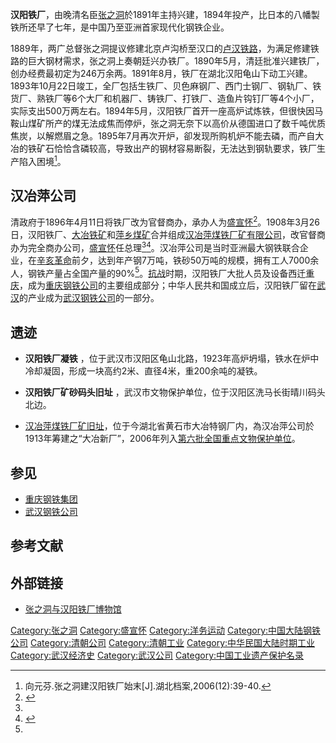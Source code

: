 '''汉阳铁厂'''，由晚清名臣[[张之洞|张之洞]]於1891年主持兴建，1894年投产，比日本的八幡製铁所还早了七年，是中国乃至亚洲首家现代化钢铁企业。

1889年，两广总督张之洞提议修建北京卢沟桥至汉口的[[卢汉铁路|卢汉铁路]]，为满足修建铁路的巨大钢材需求，张之洞上奏朝廷兴办铁厂。1890年5月，清廷批准兴建铁厂，创办经费最初定为246万余两。1891年8月，铁厂在湖北汉阳龟山下动工兴建。1893年10月22日竣工，全厂包括生铁厂、贝色麻钢厂、西门士钢厂、钢轨厂、铁货厂、熟铁厂等6个大厂和机器厂、铸铁厂、打铁厂、造鱼片钩钉厂等4个小厂，实际支出500万两左右。1894年5月，汉阳铁厂首开一座高炉试炼铁，但很快因马鞍山煤矿所产的煤无法成焦而停炉，张之洞无奈下以高价从德国进口了数千吨优质焦炭，以解燃眉之急。1895年7月再次开炉，卻发现所购机炉不能去磷，而产自大冶的铁矿石恰恰含磷较高，导致出产的钢材容易断裂，无法达到钢轨要求，铁厂生产陷入困境<ref>向元芬.张之洞建汉阳铁厂始末[J].湖北档案,2006(12):39-40.</ref>。

== 汉冶萍公司==
清政府于1896年4月11日将铁厂改为官督商办，承办人为[[盛宣怀|盛宣怀]]<ref name="jinchu1">{{cite web  | language =zh-hans  | publisher =荆楚网  | title =湖北炼铁厂（汉冶萍公司）：亚洲最大钢铁联合企业(图)  | url =http://www.cnhubei.com/200412/ca636653.htm  | author =  | date =2004-12-14  | accessdate =2009-04-13  | archive-url =https://web.archive.org/web/20070819183633/http://www.cnhubei.com/200412/ca636653.htm  | archive-date =2007-08-19  | dead-url =yes  }}</ref>。1908年3月26日，汉阳铁厂、[[大冶铁矿|大冶铁矿]]和[[萍乡煤矿|萍乡煤矿]]合并组成[[汉冶萍煤铁厂矿有限公司|汉冶萍煤铁厂矿有限公司]]，改官督商办为完全商办公司，[[盛宣怀|盛宣怀]]任总理<ref name="jinchu1"/><ref name="xinhua20080327">{{cite web  | language =zh-hans  | publisher =  | title =湖北纪念“汉冶萍”成立百年  | url =http://www.hb.xinhuanet.com/newscenter/2008-03/27/content_12804697.htm  | author =  | date =2008-03-27  | accessdate =2009-04-13  | deadurl =yes  | archiveurl =https://web.archive.org/web/20090603012241/http://www.hb.xinhuanet.com/newscenter/2008-03/27/content_12804697.htm  | archivedate =2009-06-03  }}</ref>。汉冶萍公司是当时亚洲最大钢铁联合企业，在[[辛亥革命|辛亥革命]]前夕，达到年产钢7万吨，铁砂50万吨的规模，拥有工人7000余人，钢铁产量占全国产量的90%<ref name="xinhua20080327"/>。[[抗战|抗战]]时期，汉阳铁厂大批人员及设备西迁[[重庆|重庆]]，成为[[重庆钢铁公司|重庆钢铁公司]]的主要组成部分；中华人民共和国成立后，汉阳铁厂留在[[武汉|武汉]]的产业成为[[武汉钢铁公司|武汉钢铁公司]]的一部分。

== 遗迹 ==
*'''汉阳铁厂凝铁''' ，位于武汉市汉阳区龟山北路，1923年高炉坍塌，铁水在炉中冷却凝固，形成一块高约2米、直径4米，重200余吨的凝铁。

*'''汉阳铁厂矿砂码头旧址''' ，武汉市文物保护单位，位于汉阳区洗马长街晴川码头北边。

*[[汉冶萍煤铁厂矿旧址|汉冶萍煤铁厂矿旧址]]，位于今湖北省黄石市大冶特钢厂内，為汉冶萍公司於1913年筹建之“大冶新厂”，2006年列入[[第六批全国重点文物保护单位|第六批全国重点文物保护单位]]。

== 参见 ==
* [[重庆钢铁集团|重庆钢铁集团]]
* [[武汉钢铁公司|武汉钢铁公司]]

== 参考文献 ==
{{Reflist}}

== 外部链接 ==
* [http://www.hbwh.gov.cn/Article/HTML/202.shtm 张之洞与汉阳铁厂博物馆] {{Wayback|url=http://www.hbwh.gov.cn/Article/HTML/202.shtm |date=20130604090453 }}

[[Category:张之洞|Category:张之洞]]
[[Category:盛宣怀|Category:盛宣怀]]
[[Category:洋务运动|Category:洋务运动]]
[[Category:中国大陆钢铁公司|Category:中国大陆钢铁公司]]
[[Category:清朝公司|Category:清朝公司]]
[[Category:清朝工业|Category:清朝工业]]
[[Category:中华民国大陆时期工业|Category:中华民国大陆时期工业]]
[[Category:武汉经济史|Category:武汉经济史]]
[[Category:武汉公司|Category:武汉公司]]
[[Category:中国工业遗产保护名录|Category:中国工业遗产保护名录]]